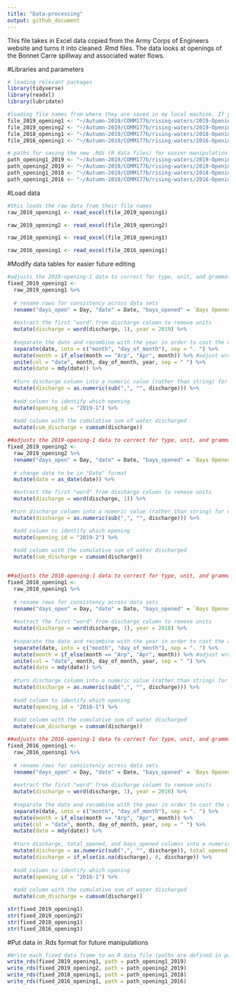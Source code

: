 ```yaml
---
title: "Data-processing"
output: github_document
---
```


This file takes in Excel data copied from the Army Corps of Engineers website and turns it into cleaned .Rmd files. The data looks at openings of the Bonnet Carre spillway and associated water flows.

#Libraries and parameters
```r
# loading relevant packages
library(tidyverse)
library(readxl)
library(lubridate)
```

```r
#loading file names from where they are saved in my local machine. If you want this code to run on your local machine, you must either: 1. create the exact following file structure under your Home, and clone the git repository to that directory, or 2. change each of these file names when running the program on your local machine.
file_2019_opening1 <- "~/Autumn-2019/COMM177b/rising-waters/2019-Opening1.xlsx"
file_2019_opening2 <- "~/Autumn-2019/COMM177b/rising-waters/2019-Opening2.xlsx"
file_2018_opening1 <- "~/Autumn-2019/COMM177b/rising-waters/2018-Opening1.xlsx"
file_2016_opening1 <- "~/Autumn-2019/COMM177b/rising-waters/2016-Opening1.xlsx"

# paths for saving the new .Rds (R data files) for easier manipulation
path_opening1_2019 <- "~/Autumn-2019/COMM177b/rising-waters/2019-Opening1.Rds"
path_opening2_2019 <- "~/Autumn-2019/COMM177b/rising-waters/2019-Opening2.Rds"
path_opening1_2018 <- "~/Autumn-2019/COMM177b/rising-waters/2018-Opening1.Rds"
path_opening1_2016 <- "~/Autumn-2019/COMM177b/rising-waters/2016-Opening1.Rds"
```

#Load data
```r
#this loads the raw data from their file names
raw_2019_opening1 <- read_excel(file_2019_opening1)

raw_2019_opening2 <- read_excel(file_2019_opening2)

raw_2018_opening1 <- read_excel(file_2018_opening1)

raw_2016_opening1 <- read_excel(file_2016_opening1)
```


#Modify data tables for easier future editing
```r
#adjusts the 2019-opening-1 data to correct for type, unit, and grammatical errors
fixed_2019_opening1 <- 
  raw_2019_opening1 %>%
  
  # rename rows for consistency across data sets
  rename("days_open" = Day, "date" = Date, "bays_opened" = `Bays Opened`, "total_opened" = `Total Opened`, "discharge" = Discharge) %>% 
  
  #extract the first "word" from discharge column to remove units
  mutate(discharge = word(discharge, 1), year = 2019) %>% 
  
  #separate the date and recombine with the year in order to cast the date into a more usable "date" data type
  separate(date, into = c("month", "day_of_month"), sep = ". ") %>% 
  mutate(month = if_else(month == "Arp", "Apr", month)) %>% #adjust wrongly inputted data fields
  unite(col = "date", month, day_of_month, year, sep = " ") %>% 
  mutate(date = mdy(date)) %>% 
  
  #turn discharge column into a numeric value (rather than string) for easier plotting
  mutate(discharge = as.numeric(sub(",", "", discharge))) %>% 
  
  #add column to identify which opening
  mutate(opening_id = "2019-1") %>% 
  
  #add column with the cumulative sum of water discharged
  mutate(cum_discharge = cumsum(discharge))

```

```r
##adjusts the 2019-opening-1 data to correct for type, unit, and grammatical errors
fixed_2019_opening2 <- 
  raw_2019_opening2 %>% 
  rename("days_open" = Day, "date" = Date, "bays_opened" = `Bays Opened`, "total_opened" = `Total Opened`, "discharge" = Discharge)  %>% 
  
  # change date to be in "Date" format
  mutate(date = as_date(date)) %>% 

  #extract the first "word" from discharge column to remove units
  mutate(discharge = word(discharge, 1)) %>% 

 #turn discharge column into a numeric value (rather than string) for easier plotting
  mutate(discharge = as.numeric(sub(",", "", discharge))) %>% 

  #add column to identify which opening
  mutate(opening_id = "2019-2") %>% 
  
  #add column with the cumulative sum of water discharged
  mutate(cum_discharge = cumsum(discharge))



```

```r
##adjusts the 2018-opening-1 data to correct for type, unit, and grammatical errors
fixed_2018_opening1 <- 
  raw_2018_opening1 %>%
  
  # rename rows for consistency across data sets
  rename("days_open" = Day, "date" = Date, "bays_opened" = `Bays Opened`, "total_opened" = `Total Opened`, "discharge" = Discharge) %>% 
  
  #extract the first "word" from discharge column to remove units
  mutate(discharge = word(discharge, 1), year = 2018) %>% 
  
  #separate the date and recombine with the year in order to cast the date into a more usable "date" data type
  separate(date, into = c("month", "day_of_month"), sep = ". ") %>% 
  mutate(month = if_else(month == "Arp", "Apr", month)) %>% #adjust wrongly inputted data fields
  unite(col = "date", month, day_of_month, year, sep = " ") %>% 
  mutate(date = mdy(date)) %>% 
  
  #turn discharge column into a numeric value (rather than string) for easier plotting
  mutate(discharge = as.numeric(sub(",", "", discharge))) %>% 
  
  #add column to identify which opening
  mutate(opening_id = "2018-1") %>% 
  
  #add column with the cumulative sum of water discharged
  mutate(cum_discharge = cumsum(discharge))

```

```r
##adjusts the 2016-opening-1 data to correct for type, unit, and grammatical errors
fixed_2016_opening1 <- 
  raw_2016_opening1 %>%
  
  # rename rows for consistency across data sets
  rename("days_open" = Day, "date" = Date, "bays_opened" = `Bays Opened`, "total_opened" = `Total Opened`, "discharge" = CFS) %>%
  
  #extract the first "word" from discharge column to remove units
  mutate(discharge = word(discharge, 1), year = 2016) %>% 
  
  #separate the date and recombine with the year in order to cast the date into a more usable "date" data type
  separate(date, into = c("month", "day_of_month"), sep = ". ") %>% 
  mutate(month = if_else(month == "Arp", "Apr", month)) %>% 
  unite(col = "date", month, day_of_month, year, sep = " ") %>% 
  mutate(date = mdy(date)) %>% 
  
  #turn discharge, total_opened, and bays_opened columns into a numeric value (rather than string) for easier plotting,
  mutate(discharge = as.numeric(sub(",", "", discharge)), total_opened = as.numeric(total_opened), bays_opened = as.numeric(bays_opened)) %>% 
  mutate(discharge = if_else(is.na(discharge), 0, discharge)) %>% 
  
  #add column to identify which opening
  mutate(opening_id = "2016-1") %>% 
  
  #add column with the cumulative sum of water discharged
  mutate(cum_discharge = cumsum(discharge))


```



```r

str(fixed_2019_opening1)
str(fixed_2019_opening2)
str(fixed_2018_opening1)
str(fixed_2016_opening1)
```

#Put data in .Rds format for future manipulations
```r
#Write each fixed data frame to an R data file (paths are defined in parameters above)
write_rds(fixed_2019_opening1, path = path_opening1_2019)
write_rds(fixed_2019_opening2, path = path_opening2_2019)
write_rds(fixed_2018_opening1, path = path_opening1_2018)
write_rds(fixed_2016_opening1, path = path_opening1_2016)
```

